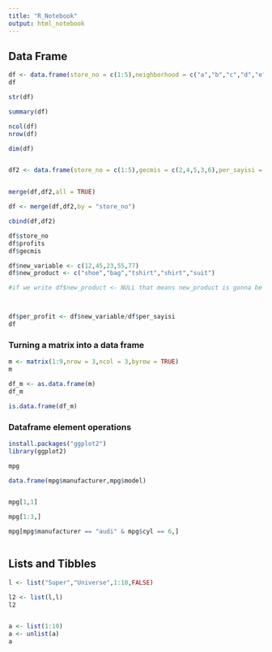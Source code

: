 ---
title: "R_Notebook"
output: html_notebook
---


## Data Frame

```{r}

df <- data.frame(store_no = c(1:5),neighborhood = c("a","b","c","d","e"),profits = c(60,50,61,72,84))
df

str(df)

summary(df)

ncol(df)
nrow(df)

dim(df)


df2 <- data.frame(store_no = c(1:5),gecmis = c(2,4,5,3,6),per_sayisi = c(23,43,21,11,13))


merge(df,df2,all = TRUE)

df <- merge(df,df2,by = "store_no")

cbind(df,df2)

```

```{r}
df$store_no
df$profits
df$gecmis

df$new_variable <- c(12,45,23,55,77)
df$new_product <- c("shoe","bag","tshirt","shirt","suit")

#if we write df$new_product <- NULL that means new_product is gonna be deleted from the dataframe



df$per_profit <- df$new_variable/df$per_sayisi
df

```
### Turning a matrix into a data frame

```{r}
m <- matrix(1:9,nrow = 3,ncol = 3,byrow = TRUE)
m

df_m <- as.data.frame(m)
df_m

is.data.frame(df_m)

```

### Dataframe element operations

```{r}
install.packages("ggplot2")
library(ggplot2)

mpg

data.frame(mpg$manufacturer,mpg$model)


mpg[1,1]

mpg[1:3,]

mpg[mpg$manufacturer == "audi" & mpg$cyl == 6,]



```
## Lists and Tibbles

```{r}

l <- list("Super","Universe",1:10,FALSE)

l2 <- list(l,l)
l2


a <- list(1:10)
a <- unlist(a)
a

```














